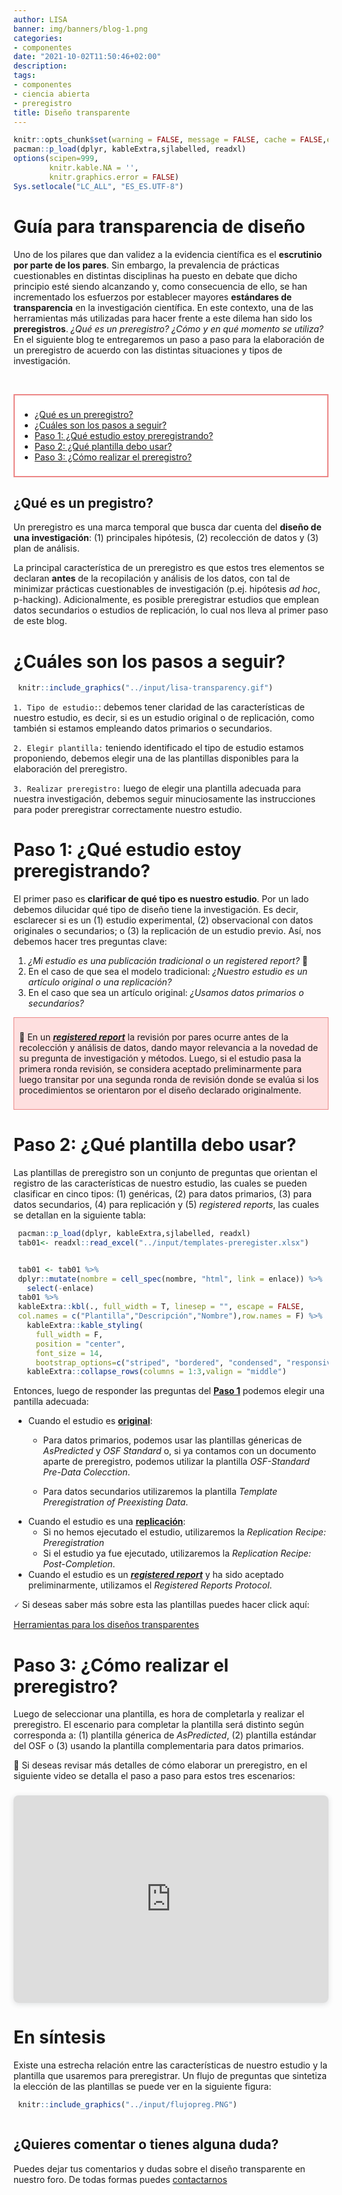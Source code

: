 ```yaml
---
author: LISA
banner: img/banners/blog-1.png
categories:
- componentes
date: "2021-10-02T11:50:46+02:00"
description:
tags:
- componentes
- ciencia abierta
- preregistro
title: Diseño transparente
---
```

<link rel="stylesheet" href="https://cdn.jsdelivr.net/gh/jpswalsh/academicons@1/css/academicons.min.css">


```r
knitr::opts_chunk$set(warning = FALSE, message = FALSE, cache = FALSE,echo = F)
pacman::p_load(dplyr, kableExtra,sjlabelled, readxl)
options(scipen=999,
        knitr.kable.NA = '',
        knitr.graphics.error = FALSE)
Sys.setlocale("LC_ALL", "ES_ES.UTF-8")
```
# Guía para transparencia de diseño

<i class="ai ai-preregistered ai-10x" style="color:lightblue;float:right; "></i>

Uno de los pilares que dan validez a la evidencia científica es el **escrutinio por parte de los pares**. Sin embargo, la prevalencia de prácticas cuestionables en distintas disciplinas ha puesto en debate que dicho principio esté siendo alcanzando y, como consecuencia de ello, se han incrementado los esfuerzos por establecer mayores **estándares de transparencia** en la investigación científica. En este contexto, una de las herramientas más utilizadas para hacer frente a este dilema han sido los **preregistros**. _¿Qué es un preregistro?_ _¿Cómo y en qué momento se utiliza?_  En el siguiente blog te entregaremos un paso a paso para la elaboración de un preregistro de acuerdo con las distintas situaciones y tipos de investigación.

<br>

<div style="background-color: #ffff ; padding: 8px; border: 2px solid #ec8686;">
- [¿Qué es un preregistro?](#def-prereg)
- [¿Cuáles son los pasos a seguir?](#pasos)
- [Paso 1: ¿Qué estudio estoy preregistrando?](#paso1)
- [Paso 2: ¿Qué plantilla debo usar?](#paso2)
- [Paso 3: ¿Cómo realizar el preregistro?](#paso3)
</div>


## ¿Qué es un pregistro? {#def-prereg}

Un preregistro es una marca temporal que busca dar cuenta del **diseño de una investigación**: (1) principales hipótesis, (2) recolección de datos y (3) plan de análisis.

La principal característica de un preregistro es que estos tres elementos se declaran **antes** de la recopilación y análisis de los datos, con tal de minimizar prácticas cuestionables de investigación (p.ej. hipótesis _ad hoc_, p-hacking). Adicionalmente, es posible preregistrar estudios que emplean datos secundarios o estudios de replicación, lo cual nos lleva al primer paso de este blog.

# ¿Cuáles son los pasos a seguir? {#pasos}

```r
 knitr::include_graphics("../input/lisa-transparency.gif")
```

`1. Tipo de estudio:`: debemos tener claridad de las características de nuestro estudio, es decir, si es un estudio original o de replicación, como también si estamos empleando datos primarios o secundarios.

`2. Elegir plantilla:` teniendo identificado el tipo de estudio estamos proponiendo, debemos elegir una de las plantillas disponibles para la elaboración del preregistro.

`3. Realizar preregistro:` luego de elegir una plantilla adecuada para nuestra investigación, debemos seguir minuciosamente las instrucciones para poder preregistrar correctamente nuestro estudio.

# Paso 1: ¿Qué estudio estoy preregistrando? {#paso1}

El primer paso es **clarificar de qué tipo es nuestro estudio**. Por un lado debemos dilucidar qué tipo de diseño tiene la investigación. Es decir, esclarecer si es un (1) estudio experimental, (2) observacional con datos originales o secundarios; o  (3) la replicación de un estudio previo. Así, nos debemos hacer tres preguntas clave:

1. _¿Mi estudio es una publicación tradicional o un registered report?_ 🔎
2. En el caso de que sea el modelo tradicional: _¿Nuestro estudio es un artículo original o una replicación?_
3. En el caso que sea un artículo original: _¿Usamos datos primarios o secundarios?_


<div style="background-color: #ff6f6f36 ; padding: 8px; border: 1px solid #ec8686;">
🔎 En un  [**_registered report_**]() la revisión por pares ocurre antes de la recolección y análisis de datos, dando mayor relevancia a la novedad de su pregunta de investigación y métodos. Luego, si el estudio pasa la primera ronda revisión, se considera aceptado preliminarmente para luego transitar por una segunda ronda de revisión donde se evalúa si los procedimientos se orientaron por el diseño declarado originalmente.
</div>

<!-- **¿Qué son los estudios de replicación?**
Son estudios que buscan **replicar** los hallazgos de una investigación usando **datos distintos** al estudio original. Su objetivo es conocer si los hallazgos obtenidos originalmente aplican a otros sujetos y otras circunstancias.
La respuesta a estas preguntas estará estrechamente relacionada a las plantillas de pre-registro que usemos, lo que lleva al siguiente paso. -->

# Paso 2: ¿Qué plantilla debo usar?

Las plantillas de preregistro son un conjunto de preguntas que orientan el registro de las características de nuestro estudio, las cuales se pueden clasificar en cinco tipos: (1) genéricas, (2) para datos primarios, (3) para datos secundarios, (4) para replicación y (5) _registered reports_, las cuales se detallan en la siguiente tabla:

```r
 pacman::p_load(dplyr, kableExtra,sjlabelled, readxl)
 tab01<- readxl::read_excel("../input/templates-preregister.xlsx")


 tab01 <- tab01 %>%
 dplyr::mutate(nombre = cell_spec(nombre, "html", link = enlace)) %>%
   select(-enlace)
 tab01 %>%
 kableExtra::kbl(., full_width = T, linesep = "", escape = FALSE,
 col.names = c("Plantilla","Descripción","Nombre"),row.names = F) %>%
   kableExtra::kable_styling(
     full_width = F,
     position = "center",
     font_size = 14,
     bootstrap_options=c("striped", "bordered", "condensed", "responsive")) %>%
   kableExtra::collapse_rows(columns = 1:3,valign = "middle")
```
Entonces, luego de responder las preguntas del **[Paso 1](#paso1)** podemos elegir una pantilla adecuada:

* Cuando el estudio es **[original]()**:
  - Para datos primarios, podemos usar las plantillas génericas de _AsPredicted_ y _OSF Standard_ o, si ya contamos con un documento aparte de preregistro, podemos utilizar la plantilla _OSF-Standard Pre-Data Colecction_.

  - Para datos secundarios utilizaremos la plantilla  _Template Preregistration of Preexisting Data_.

* Cuando el estudio es una **[replicación]()**:
  - Si no hemos ejecutado el estudio, utilizaremos la _Replication Recipe: Preregistration_
  - Si el estudio ya fue ejecutado, utilizaremos la _Replication Recipe: Post-Completion_.

* Cuando el estudio es un **[_registered report_]()** y ha sido aceptado preliminarmente, utilizamos el _Registered Reports Protocol_.

🗸 Si deseas saber más sobre esta las plantillas puedes hacer click aquí:

<a class = "btn btn-template-main" href="https://lisa-coes.github.io/lisa-book/herramientas-para-los-dise%C3%B1os-transparentes.html" target="_blank">Herramientas para los diseños transparentes</a>

# Paso 3: ¿Cómo realizar el preregistro?

Luego de seleccionar una plantilla, es hora de completarla y realizar el preregistro. El escenario para completar la plantilla será distinto según corresponda a: (1) plantilla génerica de _AsPredicted_, (2) plantilla estándar del OSF o (3) usando la plantilla complementaria para datos primarios.

🔴 Si deseas revisar más detalles de cómo elaborar un preregistro, en el siguiente video se detalla el paso a paso para estos tres escenarios:

<div style="position: relative; width: 100%; height: 0; padding-top: 56.2500%;
 padding-bottom: 48px; box-shadow: 0 2px 8px 0 rgba(63,69,81,0.16); margin-top: 1.6em; margin-bottom: 0.9em; overflow: hidden;
 border-radius: 8px; will-change: transform;">
  <iframe loading="lazy" style="position: absolute; width: 100%; height: 100%; top: 0; left: 0; border: none; padding: 0;margin: 0;"
    src="https:&#x2F;&#x2F;www.canva.com&#x2F;design&#x2F;DAEqfJU0Al4&#x2F;watch?embed">
  </iframe>
</div>
<a href="https:&#x2F;&#x2F;www.canva.com&#x2F;design&#x2F;DAEqfJU0Al4&#x2F;watch?utm_content=DAEqfJU0Al4&amp;utm_campaign=designshare&amp;utm_medium=embeds&amp;utm_source=link" target="_blank" rel="noopener"> </a>

# En síntesis

Existe una estrecha relación entre las características de nuestro estudio y la plantilla que usaremos para preregistrar. Un flujo de preguntas que sintetiza la elección de las plantillas se puede ver en la siguiente figura:

```r
 knitr::include_graphics("../input/flujopreg.PNG")



```

<!-- link diagrama editable:  https://app.diagrams.net/#G1zuZuJjKFumyI-HqlbXxdU7I8ImnYBCOq-->


## ¿Quieres comentar o tienes alguna duda?

Puedes dejar tus comentarios y dudas sobre el diseño transparente en nuestro foro. De todas formas puedes [contactarnos](/contact/)

<div id="disqus_thread"></div>


<style>
.btn-template-primary {
    color: #ffffff;
    background-color: lightblue;
    border-width: inherit;
}

.btn-template-primary:hover,
.btn-template-primary:focus,
.btn-template-primary:active,
.btn-template-primary.active,
.open > .dropdown-toggle.btn-template-primary {
  color: #ffffff;
  background-color: #82D2ED;
  border-color: #c22828;
}
</style>
